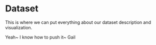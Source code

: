 # Dataset {#dataset}

This is where we can put everything about our dataset description and visualization.

Yeah\~ I know how to push it\~ Gail
